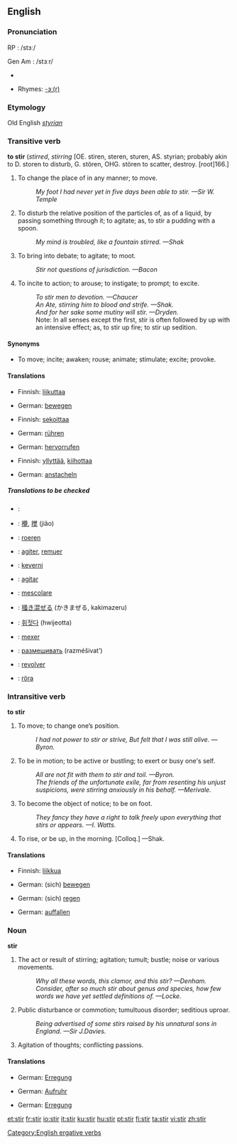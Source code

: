 ==English==

===Pronunciation===
RP : /stɜː/

Gen Am : /stɜːr/
*{{audio|en-us-stir.ogg|Audio (US)}}

*Rhymes: [[Rhymes:English:-ɜː(r)|-ɜː(r)]]

===Etymology===
Old English ''[[styrian]]''

===Transitive verb===
{{rfc-trverb|Transitive verb}}
'''to stir''' (''stirred'', ''stirring''
[OE. stiren, steren, sturen, AS. styrian;
probably akin to D. storen to disturb, G. stören, OHG.
stören to scatter, destroy. [root]166.]

# To change the place of in any manner; to move.
#:''My foot I had never yet in five days been able to stir. —Sir W. Temple''
# To disturb the relative position of the particles of, as of a liquid, by passing something through it; to agitate; as, to stir a pudding with a spoon.
#:''My mind is troubled, like a fountain stirred. —Shak''
# To bring into debate; to agitate; to moot.
#:''Stir not questions of jurisdiction. —Bacon''
# To incite to action; to arouse; to instigate; to prompt; to excite.
#:''To stir men to devotion. —Chaucer''
#:''An Ate, stirring him to blood and strife. —Shak.''
#:''And for her sake some mutiny will stir. —Dryden.''
#:Note: In all senses except the first, stir is often followed by up with an intensive effect; as, to stir up fire; to stir up sedition.

====Synonyms====
* To move; incite; awaken; rouse; animate; stimulate; excite; provoke.

====Translations====
{{trans-top|To change the place of in any manner; to move}}
*Finnish: [[liikuttaa]]
{{trans-mid}}
*German: [[bewegen]]
{{trans-bottom}}

{{trans-top|To disturb the relative position of the particles of}}
*Finnish: [[sekoittaa]]
{{trans-mid}}
*German: [[rühren]]
{{trans-bottom}}

{{trans-top|To bring into debate; to agitate; to moot}}
*German: [[hervorrufen]]
{{trans-mid}}
{{trans-bottom}}

{{trans-top|To incite to action; to arouse; to instigate; to prompt; to excite}}
*Finnish: [[yllyttää]], [[kiihottaa]]
{{trans-mid}}
*German: [[anstacheln]]
{{trans-bottom}}

=====Translations to be checked=====
{{checktrans}}
{{top}}
*{{ttbc|Arabic}}: {{ARchar|[[مزج]]}} {{Unicode|(mázaja)}}
*{{ttbc|Chinese}}: [[攪]], [[搅]] (jiǎo)
*{{ttbc|Dutch}}: [[roeren]]
*{{ttbc|French}}: [[agiter]], [[remuer]]
*{{ttbc|Hungarian}}: [[keverni]]
*{{ttbc|Ido}}: [[agitar]]
*{{ttbc|Italian}}: [[mescolare]]
{{mid}}
*{{ttbc|Japanese}}: [[掻き混ぜる]] (かきまぜる, kakimazeru)
*{{ttbc|Korean}}: [[휘젓다]] (hwijeotta)
*{{ttbc|Portuguese}}: [[mexer]]
*{{ttbc|Russian}}: [[размешивать]] (razméšivat’)
*{{ttbc|Spanish}}: [[revolver]]
*{{ttbc|Swedish}}: [[röra]]
{{bottom}}

===Intransitive verb===
'''to stir'''

# To move; to change one’s position.
#:''I had not power to stir or strive, But felt that I was still alive. —Byron.''
# To be in motion; to be active or bustling; to exert or busy one's self.
#:''All are not fit with them to stir and toil. —Byron.''
#:''The friends of the unfortunate exile, far from resenting his unjust suspicions, were stirring anxiously in his behalf. —Merivale.''
# To become the object of notice; to be on foot.
#:''They fancy they have a right to talk freely upon everything that stirs or appears. —I. Watts.''
# To rise, or be up, in the morning. [Colloq.] —Shak.

====Translations====
{{trans-top|To move; to change one’s position}}
*Finnish: [[liikkua]]
{{trans-mid}}
*German: (sich) [[bewegen]]
{{trans-bottom}}

{{trans-top|To be in motion}}
*German: (sich) [[regen]]
{{trans-mid}}
{{trans-bottom}}

{{trans-top|To become the object of notice; to be on foot}}
*German: [[auffallen]]
{{trans-mid}}
{{trans-bottom}}

{{trans-top|To rise, or be up, in the morning}}
{{trans-mid}}
{{trans-bottom}}

===Noun===
'''stir'''

# The act or result of stirring; agitation; tumult; bustle; noise or various movements.
#:''Why all these words, this clamor, and this stir? —Denham.''
#:''Consider, after so much stir about genus and species, how few words we have yet settled definitions of. —Locke.''
# Public disturbance or commotion; tumultuous disorder; seditious uproar.
#:''Being advertised of some stirs raised by his unnatural sons in England. —Sir J.Davies.''
# Agitation of thoughts; conflicting passions.

====Translations====
{{trans-top|The act or result of stirring}}
*German: [[Erregung]]
{{trans-mid}}
{{trans-bottom}}

{{trans-top|Public disturbance or commotion}}
*German: [[Aufruhr]]
{{trans-mid}}
{{trans-bottom}}

{{trans-top|Agitation of thoughts; conflicting passions}}
*German: [[Erregung]]
{{trans-mid}}
{{trans-bottom}}

[[Category:English ergative verbs]]

[[et:stir]]
[[fr:stir]]
[[io:stir]]
[[it:stir]]
[[ku:stir]]
[[hu:stir]]
[[pt:stir]]
[[fi:stir]]
[[ta:stir]]
[[vi:stir]]
[[zh:stir]]